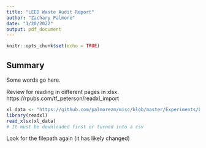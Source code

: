 ```yaml
---
title: "LEED Waste Audit Report"
author: "Zachary Palmore"
date: "1/20/2022"
output: pdf_document
---
```


```r
knitr::opts_chunk$set(echo = TRUE)
```


## Summary

Some words go here. 

Review for reading in different pages in xlsx. 
https://rpubs.com/tf_peterson/readxl_import

```r
xl_data <- "https://github.com/palmorezm/misc/blob/master/Experiments/LEED_Audit.xlsx"
library(readxl)
read_xlsx(xl_data)
# It must be downloaded first or turned into a csv
```


Look for the filepath again (it has likely changed)

